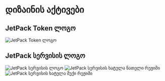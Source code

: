# დიზაინის აქტივები

## JetPack Token ლოგო

![JetPack Token ლოგო](/images/jetpack.svg)

## JetPack სერვისის ლოგო

![JetPack სერვისის ლოგო](/images/jetpack_image.png)
![JetPack სერვისის ხატულა ნათელი რეჟიმი](/images/jetpack_logo.svg)
![JetPack სერვისის ხატულა მუქი რეჟიმი](/images/jetpack_logo_dark.svg)